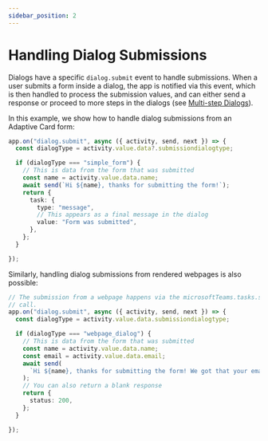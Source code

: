 ```yaml
---
sidebar_position: 2
---
```


# Handling Dialog Submissions

Dialogs have a specific `dialog.submit` event to handle submissions. When a user submits a form inside a dialog, the app is notified via this event, which is then handled to process the submission values, and can either send a response or proceed to more steps in the dialogs (see [Multi-step Dialogs](./handling-multi-step-forms)).

In this example, we show how to handle dialog submissions from an Adaptive Card form:

```ts
app.on("dialog.submit", async ({ activity, send, next }) => {
  const dialogType = activity.value.data?.submissiondialogtype;

  if (dialogType === "simple_form") {
    // This is data from the form that was submitted
    const name = activity.value.data.name;
    await send(`Hi ${name}, thanks for submitting the form!`);
    return {
      task: {
        type: "message",
        // This appears as a final message in the dialog
        value: "Form was submitted",
      },
    };
  }

});
```

Similarly, handling dialog submissions from rendered webpages is also possible:

```ts
// The submission from a webpage happens via the microsoftTeams.tasks.submitTask(formData)
// call.
app.on("dialog.submit", async ({ activity, send, next }) => {
  const dialogType = activity.value.data.submissiondialogtype;

  if (dialogType === "webpage_dialog") {
    // This is data from the form that was submitted
    const name = activity.value.data.name;
    const email = activity.value.data.email;
    await send(
      `Hi ${name}, thanks for submitting the form! We got that your email is ${email}`
    );
    // You can also return a blank response
    return {
      status: 200,
    };
  }

});
```
